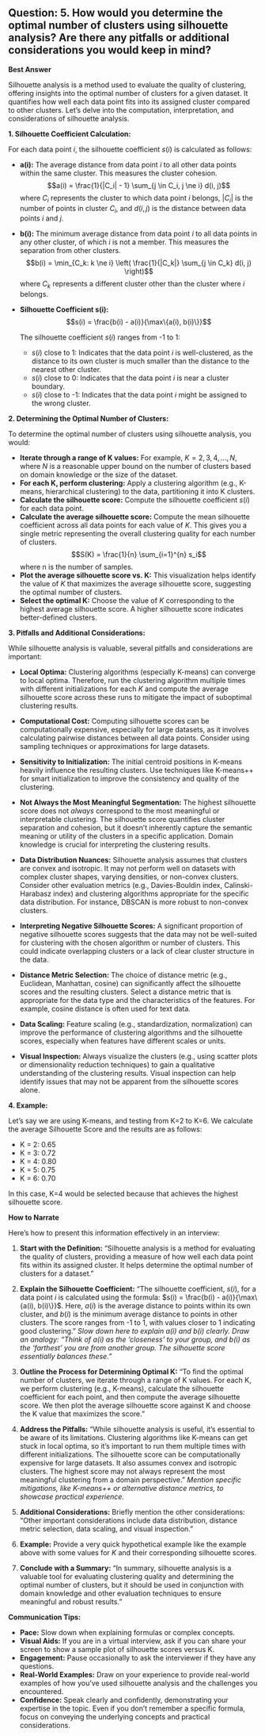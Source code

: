 ## Question: 5. How would you determine the optimal number of clusters using silhouette analysis? Are there any pitfalls or additional considerations you would keep in mind?

**Best Answer**

Silhouette analysis is a method used to evaluate the quality of clustering, offering insights into the optimal number of clusters for a given dataset. It quantifies how well each data point fits into its assigned cluster compared to other clusters. Let's delve into the computation, interpretation, and considerations of silhouette analysis.

**1. Silhouette Coefficient Calculation:**

For each data point $i$, the silhouette coefficient $s(i)$ is calculated as follows:

*   **a(i):**  The average distance from data point $i$ to all other data points within the same cluster. This measures the cluster cohesion.
    $$a(i) = \frac{1}{|C_i| - 1} \sum_{j \in C_i, j \ne i} d(i, j)$$
    where $C_i$ represents the cluster to which data point $i$ belongs, $|C_i|$ is the number of points in cluster $C_i$, and $d(i, j)$ is the distance between data points $i$ and $j$.

*   **b(i):** The minimum average distance from data point $i$ to all data points in any other cluster, of which $i$ is not a member.  This measures the separation from other clusters.
    $$b(i) = \min_{C_k: k \ne i} \left( \frac{1}{|C_k|} \sum_{j \in C_k} d(i, j) \right)$$
    where $C_k$ represents a different cluster other than the cluster where $i$ belongs.

*   **Silhouette Coefficient s(i):**
    $$s(i) = \frac{b(i) - a(i)}{\max\{a(i), b(i)\}}$$

    The silhouette coefficient $s(i)$ ranges from -1 to 1:

    *   $s(i)$ close to 1: Indicates that the data point $i$ is well-clustered, as the distance to its own cluster is much smaller than the distance to the nearest other cluster.
    *   $s(i)$ close to 0: Indicates that the data point $i$ is near a cluster boundary.
    *   $s(i)$ close to -1: Indicates that the data point $i$ might be assigned to the wrong cluster.

**2. Determining the Optimal Number of Clusters:**

To determine the optimal number of clusters using silhouette analysis, you would:

*   **Iterate through a range of K values:**  For example, $K = 2, 3, 4, ..., N$, where $N$ is a reasonable upper bound on the number of clusters based on domain knowledge or the size of the dataset.
*   **For each K, perform clustering:** Apply a clustering algorithm (e.g., K-means, hierarchical clustering) to the data, partitioning it into K clusters.
*   **Calculate the silhouette score:** Compute the silhouette coefficient $s(i)$ for each data point.
*   **Calculate the average silhouette score:**  Compute the mean silhouette coefficient across all data points for each value of $K$. This gives you a single metric representing the overall clustering quality for each number of clusters.
    $$S(K) = \frac{1}{n} \sum_{i=1}^{n} s_i$$ where n is the number of samples.
*   **Plot the average silhouette score vs. K:**  This visualization helps identify the value of $K$ that maximizes the average silhouette score, suggesting the optimal number of clusters.
*   **Select the optimal K:** Choose the value of $K$ corresponding to the highest average silhouette score.  A higher silhouette score indicates better-defined clusters.

**3. Pitfalls and Additional Considerations:**

While silhouette analysis is valuable, several pitfalls and considerations are important:

*   **Local Optima:**  Clustering algorithms (especially K-means) can converge to local optima.  Therefore, run the clustering algorithm multiple times with different initializations for each $K$ and compute the average silhouette score across these runs to mitigate the impact of suboptimal clustering results.

*   **Computational Cost:** Computing silhouette scores can be computationally expensive, especially for large datasets, as it involves calculating pairwise distances between all data points.  Consider using sampling techniques or approximations for large datasets.

*   **Sensitivity to Initialization:**  The initial centroid positions in K-means heavily influence the resulting clusters.  Use techniques like K-means++ for smart initialization to improve the consistency and quality of the clustering.

*   **Not Always the Most Meaningful Segmentation:** The highest silhouette score does not *always* correspond to the most meaningful or interpretable clustering. The silhouette score quantifies cluster separation and cohesion, but it doesn't inherently capture the semantic meaning or utility of the clusters in a specific application. Domain knowledge is crucial for interpreting the clustering results.

*   **Data Distribution Nuances:** Silhouette analysis assumes that clusters are convex and isotropic. It may not perform well on datasets with complex cluster shapes, varying densities, or non-convex clusters. Consider other evaluation metrics (e.g., Davies-Bouldin index, Calinski-Harabasz index) and clustering algorithms appropriate for the specific data distribution.  For instance, DBSCAN is more robust to non-convex clusters.

*   **Interpreting Negative Silhouette Scores:** A significant proportion of negative silhouette scores suggests that the data may not be well-suited for clustering with the chosen algorithm or number of clusters. This could indicate overlapping clusters or a lack of clear cluster structure in the data.

*   **Distance Metric Selection:** The choice of distance metric (e.g., Euclidean, Manhattan, cosine) can significantly affect the silhouette scores and the resulting clusters. Select a distance metric that is appropriate for the data type and the characteristics of the features. For example, cosine distance is often used for text data.

*   **Data Scaling:** Feature scaling (e.g., standardization, normalization) can improve the performance of clustering algorithms and the silhouette scores, especially when features have different scales or units.

*   **Visual Inspection:**  Always visualize the clusters (e.g., using scatter plots or dimensionality reduction techniques) to gain a qualitative understanding of the clustering results. Visual inspection can help identify issues that may not be apparent from the silhouette scores alone.

**4. Example:**

Let's say we are using K-means, and testing from K=2 to K=6. We calculate the average Silhouette Score and the results are as follows:

*   K = 2: 0.65
*   K = 3: 0.72
*   K = 4: 0.80
*   K = 5: 0.75
*   K = 6: 0.70

In this case, K=4 would be selected because that achieves the highest silhouette score.

**How to Narrate**

Here's how to present this information effectively in an interview:

1.  **Start with the Definition:** "Silhouette analysis is a method for evaluating the quality of clusters, providing a measure of how well each data point fits within its assigned cluster. It helps determine the optimal number of clusters for a dataset."

2.  **Explain the Silhouette Coefficient:** "The silhouette coefficient, $s(i)$, for a data point $i$ is calculated using the formula: $s(i) = \frac{b(i) - a(i)}{\max\{a(i), b(i)\}}$.  Here, $a(i)$ is the average distance to points within its own cluster, and $b(i)$ is the minimum average distance to points in other clusters. The score ranges from -1 to 1, with values closer to 1 indicating good clustering."  *Slow down here to explain $a(i)$ and $b(i)$ clearly. Draw an analogy:  "Think of $a(i)$ as the 'closeness' to your group, and $b(i)$ as the 'farthest' you are from another group. The silhouette score essentially balances these."*

3.  **Outline the Process for Determining Optimal K:** "To find the optimal number of clusters, we iterate through a range of K values. For each K, we perform clustering (e.g., K-means), calculate the silhouette coefficient for each point, and then compute the average silhouette score. We then plot the average silhouette score against K and choose the K value that maximizes the score."

4.  **Address the Pitfalls:** "While silhouette analysis is useful, it's essential to be aware of its limitations. Clustering algorithms like K-means can get stuck in local optima, so it's important to run them multiple times with different initializations. The silhouette score can be computationally expensive for large datasets. It also assumes convex and isotropic clusters. The highest score may not always represent the most meaningful clustering from a domain perspective." *Mention specific mitigations, like K-means++ or alternative distance metrics, to showcase practical experience.*

5.  **Additional Considerations:** Briefly mention the other considerations: "Other important considerations include data distribution, distance metric selection, data scaling, and visual inspection."

6.  **Example:** Provide a very quick hypothetical example like the example above with some values for $K$ and their corresponding silhouette scores.

7.  **Conclude with a Summary:** "In summary, silhouette analysis is a valuable tool for evaluating clustering quality and determining the optimal number of clusters, but it should be used in conjunction with domain knowledge and other evaluation techniques to ensure meaningful and robust results."

**Communication Tips:**

*   **Pace:**  Slow down when explaining formulas or complex concepts.
*   **Visual Aids:** If you are in a virtual interview, ask if you can share your screen to show a sample plot of silhouette scores versus K.
*   **Engagement:**  Pause occasionally to ask the interviewer if they have any questions.
*   **Real-World Examples:** Draw on your experience to provide real-world examples of how you've used silhouette analysis and the challenges you encountered.
*   **Confidence:**  Speak clearly and confidently, demonstrating your expertise in the topic. Even if you don't remember a specific formula, focus on conveying the underlying concepts and practical considerations.
